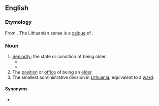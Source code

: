 ==English==

===Etymology===
From {{suffix|en|elder|ship}}. The Lithuanian sense is a [[calque]] of {{cog|lt|seniūnija}}.

===Noun===
{{en-noun|~}}

# [[seniority|Seniority]]; the state or condition of being older.
#* {{quote-text|lang=en|year=1786|author=Thomas Parnell|title=The Poetical Works of Dr. Thomas Parnell|passage=Though Truth and Falsehood are as twins ally'd, There's '''eldership''' on Truth's delightful side.}}
#* {{quote-text|lang=en|year=1829|author=Walter Raleigh|title=The works of sir Walter Ralegh|passage=It followeth now to entreat how the world began to receive rule and government, which, while it had scarcity of people, underwent no other dominion than paternity and '''eldership'''.}}
# The [[position]] or [[office]] of being an [[elder]].
# The smallest administrative division in [[Lithuania]], equivalent to a [[ward]].

====Synonyms====
* {{sense|Lithuanian ward}} {{l|en|elderate}}

{{topics|en|Lithuania}}